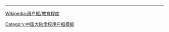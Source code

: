 {{Userbox
  |border-c = #AAAA00
  |border-s = 1
  |id-c     = #fff
  |id-s     = 10
  |id-fc    = #000
  |info-c   = #DD3830
  |info-s   = 10
  |info-fc  = #000
  |id       = 东北<br>电力
  |info     = 这个用户是<div class="org">'''[[东北电力大学]]'''</div>的校友、学生或老师。
}}<includeonly>[[Category:东北电力大学维基人|{{PAGENAME}}]]</includeonly>
<noinclude>
<div style="clear:both">
----
[[Wikipedia:用户框/教育程度]]</div>
{{UF-hcard-part}}
[[Category:中国大陆学校用户框模板]]
</noinclude>